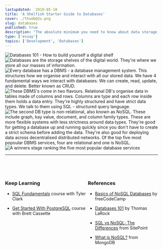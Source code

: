 ```yaml
---
lastupdated:  2019-05-10
title: 'A Shelfish Starter Guide to Databases'
cover: ./thumb@2x.png
slug: databases
published: true
description: "The absolute minimum you need to know about data storage."
type: ['essay']
topics: ['Development', 'Databases']
---
```


<Image src="https://res.cloudinary.com/dg3gyk0gu/image/upload/c_scale,f_auto,q_100,w_1200/v1594114496/maggieappleton.com/databases-101/DB_1.jpg" alt="Databases 101 - How to build yourself a digital shelf" />

<Image src="https://res.cloudinary.com/dg3gyk0gu/image/upload/c_scale,f_auto,q_100,w_1200/v1594114495/maggieappleton.com/databases-101/DB_2.jpg" alt="Databases are the storage shelves of the digital world. They're where we store all our masses of information." />

<Image src="https://res.cloudinary.com/dg3gyk0gu/image/upload/c_scale,f_auto,q_100,w_1200/v1594114496/maggieappleton.com/databases-101/DB_3.jpg" alt="Every database has a DBMS - a database management system. This structures how we organise and interact with all our stored data. We have 4 fundamental ways we interact with databases. We can create, read, update, and delete. Better known as CRUD." />

<Image src="https://res.cloudinary.com/dg3gyk0gu/image/upload/c_scale,f_auto,q_100,w_1200/v1594114497/maggieappleton.com/databases-101/DB_4.jpg" alt="These DBMS's come in two flavours. Relational DB's organise data in tables made of columns and rows. Columns are type and each row inside them holds a data entry. They're highly structured and have strict data types. We talk to them using SQL - structured query language." />


<Image src="https://res.cloudinary.com/dg3gyk0gu/image/upload/c_scale,f_auto,q_100,w_1200/v1594114497/maggieappleton.com/databases-101/DB_5.jpg" alt="The second DB type is non-relational, also known as NoSQL. These include graph, kay value, document, and column family types. These are more flexible systems with less strictness around data types. They're good for getting a database up and running quickly since you don't have to create a strict schema before adding the data. They're also good for deploying data across decentralised distributed networks. Of the top five most popoular DBMS services, four are relational and one is NoSQL." />

<Image src="https://res.cloudinary.com/dg3gyk0gu/image/upload/c_scale,f_auto,q_100,w_1200/v1594114669/maggieappleton.com/databases-101/DB_6.jpg" alt="A winners stage ranking the five most popular database services" />

----

<div style="display: flex;
  flex-direction: row;
  align-content: center;
  margin-top: 60px;">

<div>

### Keep Learning 

* <a href="https://egghead.io/courses/sql-fundamentals?rc=272bjb">SQL Fundamentals</a> course with Tyler Clark

* <a href="https://egghead.io/courses/get-started-with-postgresql?rc=272bjb">Get Started With PostgreSQL</a> course with Brett Cassette

</div>

<div>

### References 

* <a href="https://medium.freecodecamp.org/nosql-databases-5f6639ed9574">Basics of NoSQL Databases</a> by freeCodeCamp

* <a href="https://thomaslarock.com/2018/07/databases-101/">Databases 101</a> by Thomas LaRock

* <a href="https://www.sitepoint.com/sql-vs-nosql-differences/">SQL vs NoSQL: The Differences</a> from SitePoint

* <a href="https://www.mongodb.com/nosql-explained">What is NoSQL?</a> from MongoDB

</div>

</div>
